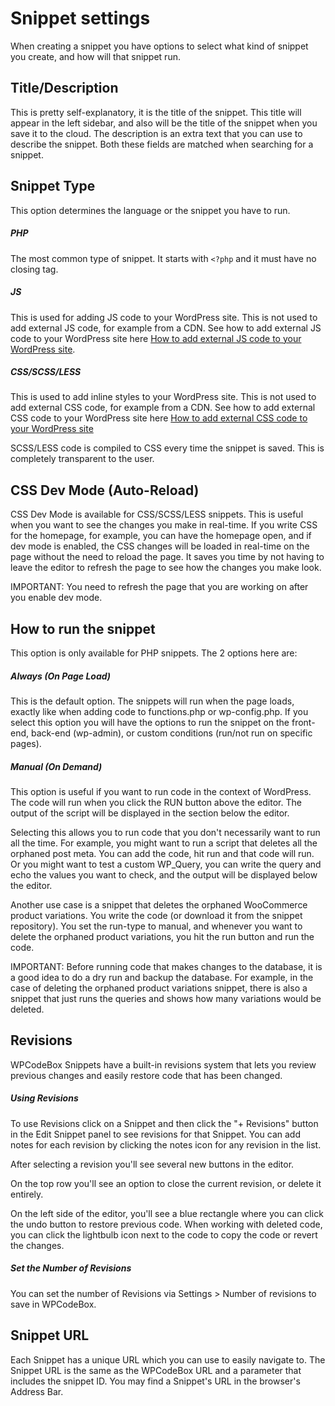 Snippet settings
================

When creating a snippet you have options to select what kind of snippet you create, and how will that snippet run.

Title/Description
-----------------

This is pretty self-explanatory, it is the title of the snippet. This title will appear in the left sidebar, and also will be the title of the snippet when you save it to the cloud. The description is an extra text that you can use to describe the snippet. Both these fields are matched when searching for a snippet.

Snippet Type
------------

This option determines the language or the snippet you have to run.

##### PHP

The most common type of snippet. It starts with `<?php` and it must have no closing tag.

##### JS

This is used for adding JS code to your WordPress site. This is not used to add external JS code, for example from a CDN. See how to add external JS code to your WordPress site here [How to add external JS code to your WordPress site](https://wpcodebox.com/documentation/how-to-add-external-js-code-to-your-wordpress-site/).

##### CSS/SCSS/LESS

This is used to add inline styles to your WordPress site. This is not used to add external CSS code, for example from a CDN. See how to add external CSS code to your WordPress site here [How to add external CSS code to your WordPress site](https://wpcodebox.com/documentation/how-to-add-external-css-code-to-your-wordpress-site/)

SCSS/LESS code is compiled to CSS every time the snippet is saved. This is completely transparent to the user.

CSS Dev Mode (Auto-Reload)
--------------------------

CSS Dev Mode is available for CSS/SCSS/LESS snippets. This is useful when you want to see the changes you make in real-time. If you write CSS for the homepage, for example, you can have the homepage open, and if dev mode is enabled, the CSS changes will be loaded in real-time on the page without the need to reload the page. It saves you time by not having to leave the editor to refresh the page to see how the changes you make look.

IMPORTANT: You need to refresh the page that you are working on after you enable dev mode.

How to run the snippet
----------------------

This option is only available for PHP snippets. The 2 options here are:

##### Always (On Page Load)

This is the default option. The snippets will run when the page loads, exactly like when adding code to functions.php or wp-config.php. If you select this option you will have the options to run the snippet on the front-end, back-end (wp-admin), or custom conditions (run/not run on specific pages).

##### Manual (On Demand)

This option is useful if you want to run code in the context of WordPress. The code will run when you click the RUN button above the editor. The output of the script will be displayed in the section below the editor.

Selecting this allows you to run code that you don't necessarily want to run all the time. For example, you might want to run a script that deletes all the orphaned post meta. You can add the code, hit run and that code will run. Or you might want to test a custom WP_Query, you can write the query and echo the values you want to check, and the output will be displayed below the editor.

Another use case is a snippet that deletes the orphaned WooCommerce product variations. You write the code (or download it from the snippet repository). You set the run-type to manual, and whenever you want to delete the orphaned product variations, you hit the run button and run the code. 

IMPORTANT: Before running code that makes changes to the database, it is a good idea to do a dry run and backup the database. For example, in the case of deleting the orphaned product variations snippet, there is also a snippet that just runs the queries and shows how many variations would be deleted.

[](https://wpcodebox.com/documentation/how-to-run-a-wordpress-code-snippet/)

Revisions
---------

WPCodeBox Snippets have a built-in revisions system that lets you review previous changes and easily restore code that has been changed. 

##### Using Revisions
To use Revisions click on a Snippet and then click the "+ Revisions" button in the Edit Snippet panel to see revisions for that Snippet. You can add notes for each revision by clicking the notes icon for any revision in the list. 

After selecting a revision you'll see several new buttons in the editor. 

On the top row you'll see an option to close the current revision, or delete it entirely. 

On the left side of the editor, you'll see a blue rectangle where you can click the undo button to restore previous code. When working with deleted code, you can click the lightbulb icon next to the code to copy the code or revert the changes. 

##### Set the Number of Revisions
You can set the number of Revisions via Settings > Number of revisions to save in WPCodeBox. 

Snippet URL
-----------

Each Snippet has a unique URL which you can use to easily navigate to. The Snippet URL is the same as the WPCodeBox URL and a parameter that includes the snippet ID. You may find a Snippet's URL in the browser's Address Bar.